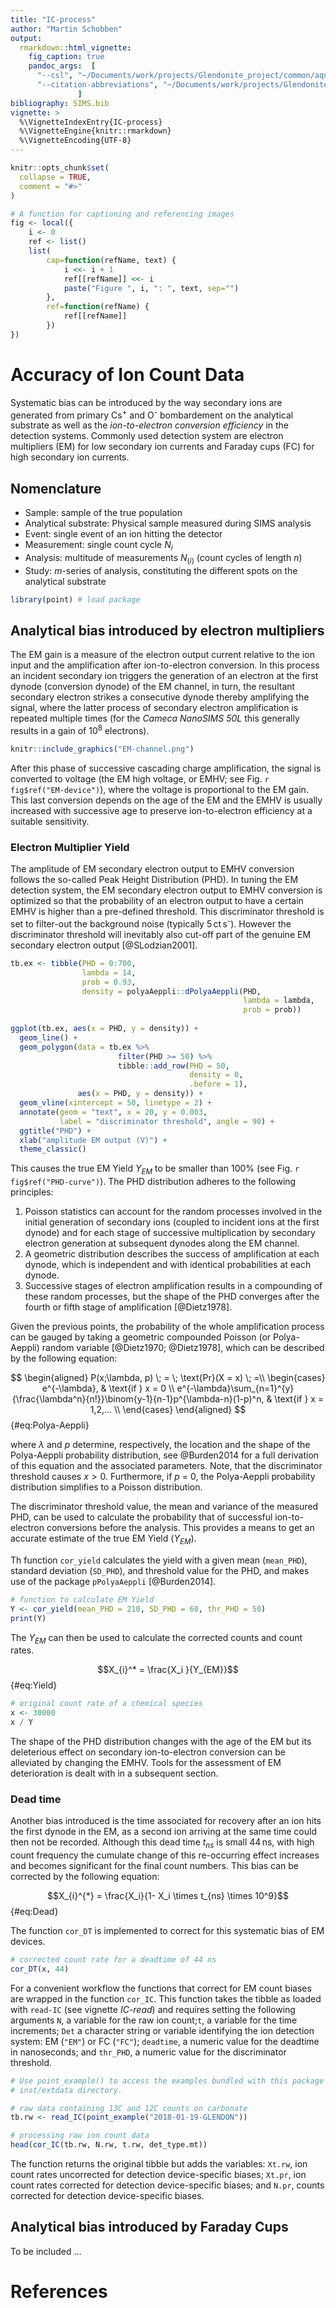 ```yaml
---
title: "IC-process"
author: "Martin Schobben" 
output: 
  rmarkdown::html_vignette:
    fig_caption: true
    pandoc_args:  [
      "--csl", "~/Documents/work/projects/Glendonite_project/common/aquatic-microbial-ecology.csl",
      "--citation-abbreviations", "~/Documents/work/projects/Glendonite_project/common/abbreviations.json", "--filter", "~/.cabal/bin/pandoc-crossref", "--css", "custom.css" 
               ]
bibliography: SIMS.bib
vignette: >
  %\VignetteIndexEntry{IC-process}
  %\VignetteEngine{knitr::rmarkdown}
  %\VignetteEncoding{UTF-8}
---
```


```r
knitr::opts_chunk$set(
  collapse = TRUE,
  comment = "#>"
)
```

```r
# A function for captioning and referencing images
fig <- local({
    i <- 0
    ref <- list()
    list(
        cap=function(refName, text) {
            i <<- i + 1
            ref[[refName]] <<- i
            paste("Figure ", i, ": ", text, sep="")
        },
        ref=function(refName) {
            ref[[refName]]
        })
})
```

# Accuracy of Ion Count Data

Systematic bias can be introduced by the way secondary ions are generated from primary Cs^+^ and O^-^ bombardement on the analytical substrate as well as the *ion-to-electron conversion efficiency* in the detection systems. Commonly used detection system are electron multipliers (EM) for low secondary ion currents and Faraday cups (FC) for high secondary ion currents.


## Nomenclature

* Sample: sample of the true population
* Analytical substrate: Physical sample measured during SIMS analysis
* Event: single event of an ion hitting the detector
* Measurement: single count cycle $N_i$
* Analysis: multitude of measurements $N_{(i)}$ (count cycles of length $n$)
* Study: $m$-series of analysis, constituting the different spots on the analytical substrate 

```r
library(point) # load package
```

## Analytical bias introduced by electron multipliers

The EM gain is a measure of the electron output current relative to the ion input and the amplification after ion-to-electron conversion. In this process an incident secondary ion triggers the generation of an electron at the first dynode (conversion dynode) of the EM channel, in turn, the resultant secondary electron strikes a consecutive dynode thereby amplifying the signal, where the latter process of secondary electron amplification is repeated multiple times (for the *Cameca NanoSIMS 50L* this generally results in a gain of $10^8$ electrons). 

```r
knitr::include_graphics("EM-channel.png")
```

After this phase of successive cascading charge amplification, the signal is converted to voltage (the EM high voltage, or EMHV; see Fig. `r fig$ref("EM-device")`), where the voltage is proportional to the EM gain. This last conversion depends on the age of the EM and the EMHV is usually increased with successive age to preserve ion-to-electron efficiency at a suitable sensitivity. 


### Electron Multiplier Yield

The amplitude of EM secondary electron output to EMHV conversion follows the so-called Peak Height Distribution (PHD). In tuning the EM detection system, the EM secondary electron output to EMHV conversion is optimized so that the probability of an electron output to have a certain EMHV is higher than a pre-defined threshold. This discriminator threshold is set to filter-out the background noise (typically 5$\,$ct$\,$s^-^). However the discriminator threshold will inevitably also cut-off part of the genuine EM secondary electron output [@SLodzian2001].  

```r

tb.ex <- tibble(PHD = 0:700, 
                lambda = 14,
                prob = 0.93,
                density = polyaAeppli::dPolyaAeppli(PHD, 
                                                    lambda = lambda, 
                                                    prob = prob))  
  
ggplot(tb.ex, aes(x = PHD, y = density)) +
  geom_line() +
  geom_polygon(data = tb.ex %>% 
                        filter(PHD >= 50) %>% 
                        tibble::add_row(PHD = 50, 
                                        density = 0, 
                                        .before = 1), 
               aes(x = PHD, y = density)) +
  geom_vline(xintercept = 50, linetype = 2) +
  annotate(geom = "text", x = 20, y = 0.003, 
           label = "discriminator threshold", angle = 90) +
  ggtitle("PHD") +
  xlab("amplitude EM output (V)") +
  theme_classic()  

```


This causes the true EM Yield $Y_{EM}$ to be smaller than 100% (see Fig. `r fig$ref("PHD-curve")`). The PHD distribution adheres to the following principles:

1) Poisson statistics can account for the random processes involved in the initial generation of secondary ions (coupled to incident ions at the first dynode) and for each stage of successive multiplication by secondary electron generation at subsequent dynodes along the EM channel.
2) A geometric distribution describes the success of amplification at each dynode, which is independent and with identical probabilities at each dynode.
2) Successive stages of electron amplification results in a compounding of these random processes, but the shape of the PHD converges after the fourth or fifth stage of amplification [@Dietz1978].

Given the previous points, the probability of the whole amplification process can be gauged by taking a geometric compounded Poisson (or Polya-Aeppli) random variable [@Dietz1970; @Dietz1978], which can be described by the following equation:

$$
\begin{aligned}
 P(x;\lambda, p) \; = \; \text{Pr}(X = x) \; =\\
 \begin{cases}
 e^{-\lambda}, & \text{if } x = 0 \\ 
e^{-\lambda}\sum_{n=1}^{y}{\frac{\lambda^n}{n!}}\binom{y-1}{n-1}p^{\lambda-n}(1-p)^n, & \text{if } x = 1,2,... \\
 \end{cases}
\end{aligned}
$$ {#eq:Polya-Aeppli}


where $\lambda$ and $p$ determine, respectively, the location and the shape of the Polya-Aeppli probability distribution, see @Burden2014 for a full derivation of this equation and the associated parameters. Note, that the discriminator threshold causes $x > 0$. Furthermore, if $p$ = 0, the Polya-Aeppli probability distribution simplifies to a Poisson distribution. 

The discriminator threshold value, the mean and variance of the measured PHD, can be used to calculate the probability that of successful ion-to-electron conversions before the analysis. This provides a means to get an accurate estimate of the true EM Yield ($Y_{EM}$). 

Th function `cor_yield` calculates the yield with a given mean (`mean_PHD`), standard deviation (`SD_PHD`), and threshold value for the PHD, and makes use of the package `pPolyaAeppli` [@Burden2014].

```r
# function to calculate EM Yield
Y <- cor_yield(mean_PHD = 210, SD_PHD = 60, thr_PHD = 50)
print(Y)
```


The $Y_{EM}$ can then be used to calculate the corrected counts and count rates. 

$$X_{i}^* = \frac{X_i }{Y_{EM}}$$ {#eq:Yield}

```r
# original count rate of a chemical species
x <- 30000
x / Y
```

 
The shape of the PHD distribution changes with the age of the EM but its deleterious effect on secondary ion-to-electron conversion can be alleviated by changing the EMHV. Tools for the assessment of EM deterioration is dealt with in a subsequent section. 

### Dead time

Another bias introduced is the time associated for recovery after an ion hits the first dynode in the EM, as a second ion arriving at the same time could then not be recorded. Although this dead time $t_{ns}$ is small $44\,$ns, with high count frequency the cumulate change of this re-occurring effect increases and becomes significant for the final count numbers. This bias can be corrected by the following equation:


$$X_{i}^{*} = \frac{X_i}{1- X_i  \times t_{ns} \times 10^9}$$  {#eq:Dead}

The function `cor_DT` is implemented to correct for this systematic bias of EM devices.

```r
# corrected count rate for a deadtime of 44 ns
cor_DT(x, 44)
```

For a convenient workflow the functions that correct for EM count biases are wrapped in the function `cor_IC`. This function takes the tibble as loaded with `read-IC` (see vignette *IC-read*) and requires setting the following arguments `N`, a variable for the raw ion count;`t`, a variable for the time increments; `Det` a character string or variable identifying the ion detection system: EM (`"EM"`) or FC (`"FC"`); `deadtime`, a numeric value for the deadtime in nanoseconds; and `thr_PHD`, a numeric value for the discriminator threshold.


```r
# Use point_example() to access the examples bundled with this package in the
# inst/extdata directory.

# raw data containing 13C and 12C counts on carbonate
tb.rw <- read_IC(point_example("2018-01-19-GLENDON"))

# processing raw ion count data
head(cor_IC(tb.rw, N.rw, t.rw, det_type.mt))
```

The function returns the original tibble but adds the variables: `Xt.rw`, ion count rates uncorrected for detection device-specific biases; `Xt.pr`, ion count rates corrected for detection device-specific biases; and `N.pr`, counts corrected for detection device-specific biases. 

<!-- Next in line is another effect which relates to the source of the secondary ions. The efficiency by which an secondary ion is generated can vary dramatically per matrix, element and even isotope. As a result high secondary ion production can result instances where two ion are arriving simultaneously at the EM as the originate from the same primary ion impacting the substrate. Thereby representing a misrepresentation of the counts and skewed isotope values. This is especially relevant for the major ion in isotope analyses as the efficiency of secondary ion generation is higher, and the low probability of QSA becomes higher. This can be corrected by taking the average number of secondary ions ejected per primary ion, or efficiency (secondary ion generated : primary ions) : $K$, and by assuming Poisson statistics dictates the probability of QSA: -->

<!-- $$X_i^{***} = X_i^{**} \times (1+fK)$$ -->

<!-- , where $f$ is 0.5 based on Poisson statistics, BTU has been shown to vary among matrices. At this stage it is hard assess what $K$ could have been. -->

## Analytical bias introduced by Faraday Cups
To be included ...


<!-- ## SIMS isotope calibration -->
<!-- Calibration of SIMS isotope measurements .. a twofold; 1) it enables inter-laboratory comparison .. 2) it corrects for isotope fractionation caused during secondary ion production and possibly ... (instrumental mass fractionation).  -->

<!-- ### The instrumental mass fractionation -->

<!-- The instrumental mass fractionation causes the isotopic composition of the ion current and signal registered to be distinctly different from the true isotopic composition of the analytical substrate. To accommodate for this often large discrepancy in the accuracy of SIMS isotope analyses, a standard with a known isotopic value is measured along with the samples of interest. With this standard the unknown isotopic composition of the sample can be calculated as follows: -->

<!-- $$ \delta = \left(\left[\frac{\bar{x}_R}{\bar{x}_{R_{std}}}  \right] \left( \delta_{std} + 1000  \right) \right) -1000 $$ -->

<!-- The isotopic composition of the standard is measured via traditional IRMS and posses it's own analytical uncertainty. Along with the precision achievable with the multiple count cycles of SIMS on the sample and standard this yield a cumulative uncertainty for each sample's isotopic measurement. The standard error of the isotope value that can account for both the SIMS and IRMS precision can be calculated by: -->

<!-- $$ s_{\delta_{\bar{x}}} = \sqrt{\left( \frac{ s_{\bar{x}_{R}} } { \bar{x}_R } \right)^2 + \left( \frac{ s_{\bar{x}_{R_{std}}}  } { \bar{x}_{R_{std}} } \right)^2 + \left( \frac{ s_{\delta_{std}} } { \delta_{std} +1000 } \right)^2} $$ -->







<!-- ## Assessors of analytical drift -->


<!-- As the high counts of the heavy isotope accelerate the age process this effects should be obvious from the isotope rate over time. As such equation is a way to monitor over time: -->

<!-- $$ \delta_t = \frac{R_t - R_{t1}}{R_{t1} }\times 10^3 $$ -->

# References
